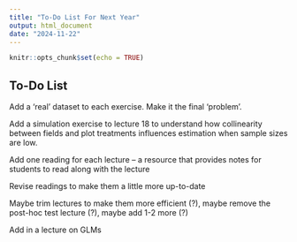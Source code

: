 ```yaml
---
title: "To-Do List For Next Year"
output: html_document
date: "2024-11-22"
---
```


```r
knitr::opts_chunk$set(echo = TRUE)
```

## To-Do List

Add a 'real' dataset to each exercise. Make it the final 'problem'. 

Add a simulation exercise to lecture 18 to understand how collinearity between fields and plot treatments influences estimation when sample sizes are low.

Add one reading for each lecture -- a resource that provides notes for students to read along with the lecture

Revise readings to make them a little more up-to-date

Maybe trim lectures to make them more efficient (?), maybe remove the post-hoc test lecture (?), maybe add 1-2 more (?)

Add in a lecture on GLMs